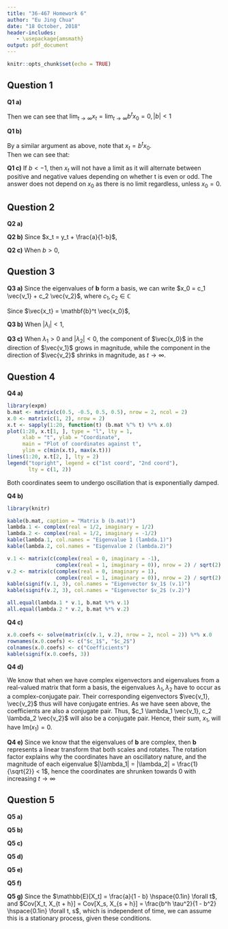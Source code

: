 ```yaml
---
title: "36-467 Homework 6"
author: "Eu Jing Chua"
date: "18 October, 2018"
header-includes:
   - \usepackage{amsmath}
output: pdf_document
---
```


```r
knitr::opts_chunk$set(echo = TRUE)
```
\newcommand{\matr}[1]{\mathbf{#1}}
\newcommand{\E}{\mathbb{E}}

## Question 1

**Q1 a)**

\begin{align}
x_t &= b x_{t-1} \\
    &= b^2 x_{t-2} \\
    &= b^{t} x_{0}
\end{align}

Then we can see that $\lim_{t \to \infty} x_t = \lim_{t \to \infty} b^t x_0 = 0, |b| < 1$


**Q1 b)**  

By a similar argument as above, note that $x_t = b^t x_0$.  
Then we can see that:

\begin{align}
\lim_{t \to \infty} x_t &= \lim_{t \to \infty} b^t x_0, b > 1 \\
    &=
    \begin{cases}
        -\infty,& x_0 < 0 \\
        \infty,& x_0 > 0 \\
    \end{cases}
\end{align}

**Q1 c)**
If $b < -1$, then $x_t$ will not have a limit as it will alternate between positive and negative values depending on whether t is even or odd. The answer does not depend on $x_0$ as there is no limit regardless, unless $x_0 = 0$.


## Question 2

**Q2 a)**
\begin{align}
b y_t &= b x_t - \frac{ba}{1 - b} \\
    &= a + b x_t - a - \frac{ba}{1 - b} \\
    &= x_{t + 1} - \frac{a - ba + ba}{1 - b} \\
    &= x_{t + 1} - \frac{a}{1 - b} \\
    &= y_{t + 1}, b \ne 1
\end{align}

**Q2 b)**
Since $x_t = y_t + \frac{a}{1-b}$,  

\begin{align}
\lim_{t \to \infty} x_t &= \lim_{t \to \infty} y_t + \frac{a}{1-b} \\
    &= \lim_{t \to \infty} b^t y_0 + \frac{a}{1-b} \\
    &= \frac{a}{1 - b}, |b| < 1
\end{align}

**Q2 c)**
When $b > 0$,

\begin{align}
\lim_{t \to \infty} x_t &= \lim_{t \to \infty} y_t + \frac{a}{1-b} \\
    &= \lim_{t \to \infty} b^t y_0 + \frac{a}{1-b} \\
    &=
    \begin{cases}
        -\infty,& x_0 < \frac{a}{1-b} \\
        \infty,& x_0 > \frac{a}{1-b} \\
    \end{cases}
\end{align}


## Question 3

**Q3 a)**
Since the eigenvalues of $\matr{b}$ form a basis, we can write $x_0 = c_1 \vec{v_1} + c_2 \vec{v_2}$, where $c_1, c_2 \in \mathbb{C}$

Since $\vec{x_t} = \matr{b}^t \vec{x_0}$,

\begin{align}
\vec{x_t} &= \matr{b}^t \left( c_1 \vec{v_1} + c_2 \vec{v_2} \right) \\
    &= \matr{b}^t c_1 \vec{v_1} + \matr{b}^t c_2 \vec{v_2} \\
    &= c_1 \matr{b}^t \vec{v_1} + c_2 \matr{b}^t \vec{v_2} \\
    &= c_1 \lambda_1^t \vec{v_1} + c_2 \lambda_2^t \vec{v_2}
\end{align}

**Q3 b)**
When $|\lambda_i| < 1$,

\begin{align}
\lim_{t \to \infty} \vec{x_t} &= \lim_{t \to \infty} c_1 \lambda_1^t \vec{v_1} + c_2 \lambda_2^t \vec{v_2} \\
    &= \vec{0}
\end{align}

**Q3 c)**
When $\lambda_1 > 0$ and $|\lambda_2| < 0$, the component of $\vec{x_0}$ in the direction of $\vec{v_1}$ grows in magnitude, while the component in the direction of $\vec{v_2}$ shrinks in magnitude, as $t \to \infty$.


## Question 4

**Q4 a)**  
```r
library(expm)
b.mat <- matrix(c(0.5, -0.5, 0.5, 0.5), nrow = 2, ncol = 2)
x.0 <- matrix(c(1, 2), nrow = 2)
x.t <- sapply(1:20, function(t) (b.mat %^% t) %*% x.0)
plot(1:20, x.t[1, ], type = "l", lty = 1,
     xlab = "t", ylab = "Coordinate",
     main = "Plot of coordinates against t",
     ylim = c(min(x.t), max(x.t)))
lines(1:20, x.t[2, ], lty = 2)
legend("topright", legend = c("1st coord", "2nd coord"),
       lty = c(1, 2))
```

Both coordinates seem to undergo oscillation that is exponentially damped.

**Q4 b)**
```r
library(knitr)

kable(b.mat, caption = "Matrix b (b.mat)")
lambda.1 <- complex(real = 1/2, imaginary = 1/2)
lambda.2 <- complex(real = 1/2, imaginary = -1/2)
kable(lambda.1, col.names = "Eigenvalue 1 (lambda.1)")
kable(lambda.2, col.names = "Eigenvalue 2 (lambda.2)")

v.1 <- matrix(c(complex(real = 0, imaginary = -1),
                complex(real = 1, imaginary = 0)), nrow = 2) / sqrt(2)
v.2 <- matrix(c(complex(real = 0, imaginary = 1),
                complex(real = 1, imaginary = 0)), nrow = 2) / sqrt(2)
kable(signif(v.1, 3), col.names = "Eigenvector $v_1$ (v.1)")
kable(signif(v.2, 3), col.names = "Eigenvector $v_2$ (v.2)")
```
```r
all.equal(lambda.1 * v.1, b.mat %*% v.1)
all.equal(lambda.2 * v.2, b.mat %*% v.2)
```

**Q4 c)**
\begin{align}
\vec{x_0} &= \begin{bmatrix} \vec{v_1} & \vec{v_2} \end{bmatrix}
    \begin{bmatrix} c_1 \\ c_2 \end{bmatrix} \\
\implies \begin{bmatrix} c_1 \\ c_2 \end{bmatrix} &= \begin{bmatrix} \vec{v_1} & \vec{v_2} \end{bmatrix}^{-1} \vec{x_0} \\
\end{align}

```r
x.0.coefs <- solve(matrix(c(v.1, v.2), nrow = 2, ncol = 2)) %*% x.0
rownames(x.0.coefs) <- c("$c_1$", "$c_2$")
colnames(x.0.coefs) <- c("Coefficients")
kable(signif(x.0.coefs, 3))
```

**Q4 d)**

We know that when we have complex eigenvectors and eigenvalues from a real-valued matrix that form a basis, the eigenvalues $\lambda_1, \lambda_2$ have to occur as a complex-conjugate pair. Their corresponding eigenvectors $\vec{v_1}, \vec{v_2}$ thus will have conjugate entries. As we have seen above, the coefficients are also a conjugate pair. Thus, $c_1 \lambda_1 \vec{v_1}, c_2 \lambda_2 \vec{v_2}$ will also be a conjugate pair. Hence, their sum, $x_1$, will have $\text{Im}(x_1) = 0$.

**Q4 e)**
Since we know that the eigenvalues of $\matr{b}$ are complex, then $\matr{b}$ represents a linear transform that both scales and rotates. The rotation factor explains why the coordinates have an oscillatory nature, and the magnitude of each eigenvalue $|\lambda_1| = |\lambda_2| = \frac{1}{\sqrt{2}} < 1$, hence the coordinates are shrunken towards 0 with increasing $t \to \infty$


## Question 5

**Q5 a)**

\begin{align}
\E[X_1] &= \E[a + b X_0 + \epsilon_1] \\
    &= a + b \cdot \E[X_0] + \E[\epsilon_1] \\
    &= a + b \mu + 0 \\
    &= a + b \mu
\end{align}

\begin{align}
\E[X_0] &= \E[X_1] \\
\mu &= a + b \mu \\
\mu - b \mu &= a \\
\mu &= \frac{a}{1 - b}
\end{align}


**Q5 b)**
\begin{align}
Var[X_1] &= Var[a + b X_0 + \epsilon_1] \\
    &= b^2 \cdot Var[X_0] + Var[\epsilon_1] + 2 \cdot Cov[X_0, \epsilon_1] \\
    &= b^2 \sigma^2 + \tau^2 + 0 \\
    &= b^2 \sigma^2 + \tau^2
\end{align}

\begin{align}
Var[X_0] &= Var[X_1] \\
\sigma^2 &= b^2 \sigma^2 + \tau^2 \\
\sigma^2 - b^2 \sigma^2 &= \tau^2 \\
\sigma^2 &= \frac{\tau^2}{1 - b^2}
\end{align}

**Q5 c)**
\begin{align}
Cov[X_0, X_1] &= Cov[X_0, a + b X_0 + \epsilon_1] \\
    &= Cov[X_0, b X_0 + \epsilon_1] \\
    &= b \cdot Cov[X_0, X_0] + Cov[X_0, \epsilon_1] \\
    &= b \cdot Var[X_0] + 0 \\
    &= \frac{b \tau^2}{1 - b^2}
\end{align}

**Q5 d)**
\begin{align}
\E[X_2] &= \E[a + b X_1 + \epsilon_2] \\
    &= a + b \cdot \E[X_1] + \E[\epsilon_2] \\
    &= a + b \frac{a}{1 - b} + 0 \\
    &= \frac{a - ab + ab}{1 - b} \\
    &= \frac{a}{1 - b}
\end{align}

\begin{align}
Var[X_2] &= Var[a + b X_1 + \epsilon_2] \\
    &= b^2 \cdot Var[X_1] + Var[\epsilon_2] + 2 \cdot Cov[X_1, \epsilon_2] \\
    &= b^2 \sigma^2 + \tau^2 + 0 \\
    &= \frac{b^2 \tau^2}{1 - b^2} + \tau^2 \\
    &= \frac{\tau^2}{1 - b^2}
\end{align}

\begin{align}
Cov[X_1, X_2] &= Cov[X_1, a + b X_1 + \epsilon_2] \\
    &= b \cdot Cov[X_1, X_1] + Cov[X_1, \epsilon_2] \\
    &= b \cdot Var[X_1] + Cov[a + b X_0 + \epsilon_1, \epsilon_2]\\
    &= \frac{b \tau^2}{1 - b^2}
\end{align}

\begin{align}
Cov[X_0, X_2] &= Cov[X_0, a + b X_1 + \epsilon_2] \\
    &= b \cdot Cov[X_0, X_1] + Cov[X_0, \epsilon_2] \\
    &= b \frac{b \tau^2}{1 - b^2} + 0 \\
    &= \frac{b^2 \tau^2}{1 - b^2}
\end{align}

**Q5 e)**
\begin{align}
\E[X_t] &= \E[a + b \E[X_{t-1}] + \epsilon_t] \\
    &= a + b \cdot \E[X_{t-1}] \\
    &= a + b (a + b \cdot \E[X_{t-2}]) \\
    &= a + ab + b^2 \cdot \E[X_{t-2}]) \\
    &= a + ab + b^2 (a + b \cdot \E[X_{t-3}]) \\
    &= a + ab + ab^2 + b^3 \E[X_{t-3}] \\
    &= \hdots \\
    &= \sum_{i = 0}^{t-1} ab^i + b^t \E[X_0], |b| < 1 \\
    &= a \frac{1 - b^t}{1 - b} + b^t \frac{a}{1 - b} \\
    &= \frac{a}{1 - b}
\end{align}

\begin{align}
Var[X_t] &= Var[a + b X_{t-1} + \epsilon_t] \\
    &= b^2 Var[X_{t-1}] + Var[\epsilon_t] + 2 \cdot Cov[X_{t-1}, \epsilon_t] \\
    &= b^2 Var[X_{t-1}] + \tau^2 \\
    &= b^2 \left( b^2 Var[X_{t-2}] + \tau^2 \right) + \tau^2 \\
    &= \hdots \\
    &= (b^2)^t \cdot Var[X_0] + \tau^2 \sum_{i = 0}^{t-1} (b^2)^i \\
    &= (b^2)^t \frac{\tau^2}{1 - b^2} + \tau^2 \frac{1 - (b^2)^t}{1 - b^2} \\
    &= \frac{\tau^2}{1 - b^2}
\end{align}

**Q5 f)**
\begin{align}
Cov[X_t, X_{t + h}] &= Cov[X_t, a \sum_{i = 0}^{h-1} b^i + \sum_{i = 0}^{h-1} \epsilon_{t + h -i} b^i + b^h X_t], h > 0 \\
    &= Cov[X_t, a \sum_{i = 0}^{h-1} b^i] + Cov[X_t, \sum_{i = 0}^{h-1} \epsilon_{t + h -i} b^i] + Cov[X_t, b^h X_t] \\
    &= 0 + \sum_{i = 0}^{h - 1} b^i \cdot Cov[X_t, \epsilon_{t + h - i}] + b^h \cdot Cov[X_t, X_t] \\
    &= 0 + 0 + b^h \cdot Var[X_t] \\
    &= \frac{b^h \tau^2}{1 - b^2}
\end{align}

**Q5 g)**
Since the $\E[X_t] = \frac{a}{1 - b} \hspace{0.1in} \forall t$, and $Cov[X_t, X_{t + h}] = Cov[X_s, X_{s + h}] = \frac{b^h \tau^2}{1 - b^2} \hspace{0.1in} \forall t, s$, which is independent of time, we can assume this is a stationary process, given these conditions.
